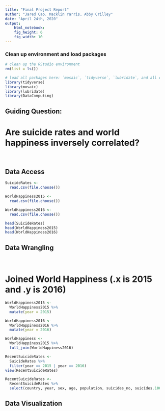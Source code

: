 ```yaml
---
title: "Final Project Report"
author: "Jared Cao, Macklin Yarris, Abby Crilley"
date: "April 24th, 2020"
output: 
    html_notebook:
    fig_height: 6
    fig_width: 10
---
```

### Clean up environment and load packages
```r
# clean up the RStudio environment 
rm(list = ls())

# load all packages here: `mosaic`, `tidyverse`, `lubridate`, and all others used
library(tidyverse)
library(mosaic)
library(lubridate)
library(DataComputing)
```

## Guiding Question:

# Are suicide rates and world happiness inversely correlated?

<br>

## Data Access

```r
SuicideRates <-
  read.csv(file.choose())
```

```r
WorldHappiness2015 <-
  read.csv(file.choose())
```

```r
WorldHappiness2016 <-
  read.csv(file.choose())
```

```r
head(SuicideRates)
head(WorldHappiness2015)
head(WorldHappiness2016)
```

## Data Wrangling

<br>

# Joined World Happiness (.x is 2015 and .y is 2016)

```r
WorldHappiness2015 <-
  WorldHappiness2015 %>%
  mutate(year = 2015)
```

```r
WorldHappiness2016 <-
  WorldHappiness2016 %>%
  mutate(year = 2016)
```

```r
WorldHappiness <-
  WorldHappiness2015 %>%
  full_join(WorldHappiness2016)
```

```r
RecentSuicideRates <-
  SuicideRates %>%
  filter(year == 2015 | year == 2016)
view(RecentSuicideRates)
```

```r
RecentSuicideRates <-
  RecentSuicideRates %>%
  select(country, year, sex, age, population, suicides_no, suicides.100k.pop)
```


## Data Visualization
